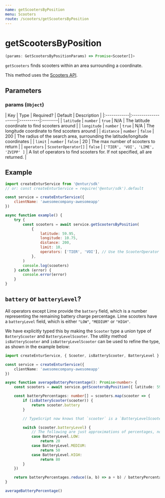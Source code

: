 ```yaml
---
name: getScootersByPosition
menu: Scooters
route: /scooters/getScootersByPosition
---
```


# getScootersByPosition

```typescript
(params: GetScootersByPositionParams) => Promise<Scooter[]>
```

`getScooters` finds scooters within an area surrounding a coordinate.

This method uses the [Scooters API](https://developer.entur.org/pages-mobility-docs-scooters).

## Parameters

### params (`Object`)

| Key         | Type                | Required? | Default | Description |
|:------------|:--------------------|:----------|:--------|
| `latitude`  | `number`            | `true`    | N/A     | The latitude coordinate to find scooters around |
| `longitude` | `number`            | `true`    | N/A     | The longitude coordinate to find scooters around |
| `distance`  | `number`            | `false`   | 200     | The radius of the search area, surrounding the latitude/longitude coordinates |
| `limit`     | `number`            | `false`   | 20      | The max number of scooters to return |
| `operators` | `ScooterOperator[]` | `false`   | `['TIER', 'VOI', 'LIME', 'ZVIPP' ]` | A list of operators to find scooters for. If not specified, all are returned. |

## Example

```javascript
import createEnturService from '@entur/sdk'
// or: const createEnturService = require('@entur/sdk').default

const service = createEnturService({
    clientName: 'awesomecompany-awesomeapp'
})

async function example() {
    try {
        const scooters = await service.getScootersByPosition(
            {
                latitude: 59.95,
                longitude: 10.75,
                distance: 200,
                limit: 10,
                operators: ['TIER', 'VOI'], // Use the ScooterOperator enum if using TypeScript
            },
        )
        console.log(scooters)
    } catch (error) {
        console.error(error)
    }
}
```

## `battery` or `batteryLevel`?

All operators except Lime provide the `battery` field, which is a number representing the remaining battery charge percentage.
Lime scooters have a `batteryLevel` field, which is either `"LOW"`, `"MEDIUM"` or `"HIGH"`.

We have explicitly typed this by making the `Scooter` type a union type of `BatteryScooter` and `BatteryLevelScooter`.
The utility method `isBatteryScooter` and `isBatteryLevelScooter` can be used to refine the type, as shown in the example below:

```typescript
import createEnturService, { Scooter, isBatteryScooter, BatteryLevel } from '@entur/sdk'

const service = createEnturService({
    clientName: 'awesomecompany-awesomeapp'
})

async function averageBatteryPercentage(): Promise<number> {
    const scooters = await service.getScootersByPosition({ latitude: 59.909, longitude: 10.746, limit: 1 })

    const batteryPercentages: number[] = scooters.map(scooter => {
        if (isBatteryScooter(scooter)) {
            return scooter.battery
        }

        // TypeScript now knows that `scooter` is a `BatteryLevelScooter`, and that the operator must be ScooterOperators.LIME.

        switch (scooter.batteryLevel) {
            // The following are just approximations of percentages, not a necessarily the truth
            case BatteryLevel.LOW:
                return 20
            case BatteryLevel.MEDIUM:
                return 50
            case BatteryLevel.HIGH:
                return 80
        }
    })

    return batteryPercentages.reduce((a, b) => a + b) / batteryPercentages.length
}

averageBatteryPercentage()
```
